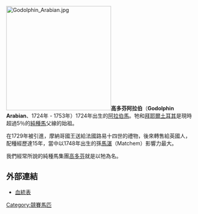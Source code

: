 [[File:Godolphin_Arabian.jpg|280px]]'''高多芬阿拉伯'''（'''Godolphin Arabian'''、1724年 - 1753年）1724年出生的[[阿拉伯馬|阿拉伯馬]]。牠和[[拜耶爾土耳其|拜耶爾土耳其]]是現時超過5％的[[純種馬|純種馬]]父線的始祖。

在1729年被引進，摩納哥國王送給法國路易十四世的禮物，後來轉售給英國人，配種經歷達15年，當中以1748年出生的孫[[馬湛|馬湛]]（Matchem）影響力最大。

我們經常所說的純種馬集團[[高多芬|高多芬]]就是以牠為名。

==外部連結==
*[http://www.pedigreequery.com/godolphin+arabian 血統表] {{Wayback|url=http://www.pedigreequery.com/godolphin+arabian |date=20201204023155 }}

{{DEFAULTSORT:Godolphin Arabian}}
[[Category:競賽馬匹|Category:競賽馬匹]]